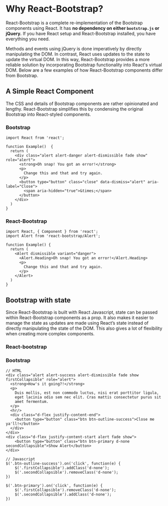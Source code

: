 
# Why React-Bootstrap?
React-Bootstrap is a complete re-implementation of the
Bootstrap components using React. It has **no dependency
on either `bootstrap.js` or jQuery.** If you have React 
setup and React-Bootstrap installed, you have everything 
you need. 

Methods and events using jQuery is done imperatively
by directly manipulating the DOM. In contrast, React
uses updates to the state to update the virtual DOM.
In this way, React-Bootstrap provides a more reliable
solution by incorporating Bootstrap functionality into 
React's virtual DOM. Below are a few examples of how
React-Bootstrap components differ from Bootstrap.

## A Simple React Component
The CSS and details of Bootstrap components are rather
opinionated and lengthy. React-Bootstrap simplifies
this by condensing the original Bootstrap into React-styled
components. 

### Bootstrap
```
import React from 'react';

function Example()  {
  return (
    <div class="alert alert-danger alert-dismissible fade show" role="alert">
      <strong>Oh snap! You got an error!</strong> 
      <p> 
        Change this and that and try again.
      </p>
      <button type="button" class="close" data-dismiss="alert" aria-label="Close">
        <span aria-hidden="true">&times;</span>
      </button>
    </div>
  )
}

```

### React-Bootstrap
```
import React, { Component } from 'react';
import Alert from 'react-bootstrap/Alert';

function Example() {
  return (
    <Alert dismissible variant="danger">
      <Alert.Heading>Oh snap! You got an error!</Alert.Heading>
      <p>
        Change this and that and try again.
      </p>
    </Alert>
  )
}
```

## Bootstrap with state
Since React-Bootstrap is built with React Javascript, state
can be passed within React-Bootstrap components as a prop.
It also makes it easier to manage the state as updates are
made using React’s state instead of directly manipulating
the state of the DOM. This also gives a lot of flexibility 
when creating more complex components.

### React-bootstrap

<ReactPlayground codeText={DismissibleControlled} />

### Bootstrap
```
// HTML
<div class="alert alert-success alert-dismissible fade show firstCollapsible" role="alert">
  <strong>How's it going?!</strong> 
  <p> 
    Duis mollis, est non commodo luctus, nisi erat porttitor ligula,
    eget lacinia odio sem nec elit. Cras mattis consectetur purus sit
    amet fermentum.
  </p>
  <hr/>
  <div class="d-flex justify-content-end">
	<button type="button" class="btn btn-outline-success">Close me ya'll!</button>
  </div>
</div>
<div class="d-flex justify-content-start alert fade show">
	<button type="button" class="btn btn-primary d-none secondCollapsible">Show Alert</button>
</div>

// Javascript
$('.btn-outline-success').on('click', function(e) {
    $('.firstCollapsible').addClass('d-none');
    $('.secondCollapsible').removeClass('d-none');
})

$('.btn-primary').on('click', function(e) {
    $('.firstCollapsible').removeClass('d-none');
    $('.secondCollapsible').addClass('d-none');
})
```
